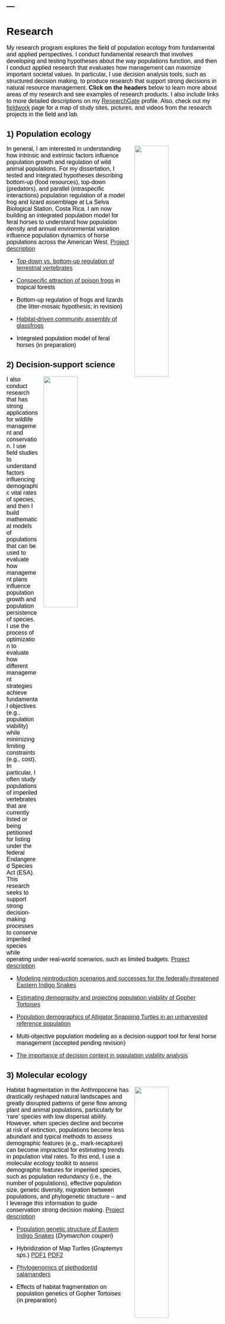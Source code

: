 ---
---

<link rel="stylesheet" href="styles.css" type="text/css">

<style type="text/css">
body{ /* Normal  */ font-size: 16px; font-family: Arial; color:black}
td {  /* Table  */ font-size: 8px;}
h1.title {font-size: 38px; color: DarkRed;}
h1 { /* Header 1 */ font-size: 28px; color: Black;}
h2 { /* Header 2 */ font-size: 22px; color: Black;}
h3 { /* Header 3 */ font-size: 18px; color: Black;}
code.r{ /* Code block */ font-size: 12px;}
pre { /* Code block - determines code spacing between lines */ font-size: 14px;}
</style>

# Research 

My research program explores the field of population ecology from fundamental and applied perspectives. I conduct fundamental research that involves developing and testing hypotheses about the way populations function, and then I conduct applied research that evaluates how management can maximize important societal values. In particular, I use decision analysis tools, such as structured decision making, to produce research that support strong decisions in natural resource management. **Click on the headers** below  to learn more about areas of my research and see examples of research products. I also include links to more detailed descriptions on my [ResearchGate](https://www.researchgate.net/profile/Brian_Folt) profile. Also, check out my [fieldwork](https://brianfolt.github.io/fieldwork) page for a map of study sites, pictures, and videos from the research projects in the field and lab. 

<div class="expand collapsed" data-toggle="collapse" data-target="#popeco" aria-expanded="false" aria-controls="popeco">
## 1) Population ecology
</div>

<div class="collapse" id="popeco">
<img src="images/hypothetical-model.png" style="width:40%; margin-left: 15px" align="right">

In general, I am interested in understanding how intrinsic and extrinsic factors influence population growth and regulation of wild animal populations. For my dissertation, I tested and integrated hypotheses describing bottom-up (food resources), top-down (predators), and parallel (intraspecific interactions) population regulation of a model frog and lizard assemblage at La Selva Biological Station, Costa Rica. I am now building an integrated population model for feral horses to understand how population density and annual environmental variation influence population dynamics of horse populations across the American West. [Project description](https://www.researchgate.net/project/Population-and-community-ecology-in-Neotropical-forests)

  - [Top-down vs. bottom-up regulation of terrestrial vertebrates](files/folt-and-guyer-2021-spiders.pdf)
  
  - [Conspecific attraction of poison frogs](https://onlinelibrary.wiley.com/doi/epdf/10.1002/ece3.3748) in tropical forests  
  
  - Bottom-up regulation of frogs and lizards (the litter-mosaic hypothesis; in revision)
  
  - [Habitat-driven community assembly of glassfrogs](files/rivera-folt-2018-glassfrogs.pdf)
  
   - Integrated population model of feral horses (in preparation)
</div>

<div class="expand collapsed" data-toggle="collapse" data-target="#conservation" aria-expanded="false" aria-controls="conservation">
## 2) Decision-support science
</div>

<div class="collapse" id="conservation">
<img src="images/indigos.jpg" style="width:40%; margin-left: 15px" align="right">
I also conduct research that has strong applications for wildlife management and conservation. I use field studies to understand factors influencing demographic vital rates of species, and then I build mathematical models of populations that can be used to evaluate how management plans influence population growth and population persistence of species. I use the process of optimization to evaluate how different management strategies achieve fundamental objectives (e.g., population viability) while minimizing limiting constraints (e.g., cost). In particular, I often study populations of imperiled vertebrates that are currently listed or being petitioned for listing under the federal Endangered Species Act (ESA). This research seeks to support strong decision-making processes to conserve imperiled species while operating under real-world scenarios, such as limited budgets. [Project description](https://www.researchgate.net/project/Applied-population-modeling-of-imperiled-vertebrates)

  - [Modeling reintroduction scenarios and successes for the federally-threatened Eastern Indigo Snakes](files/folt-et-al-2019-animal-conservation.pdf)
  
  - [Estimating demography and projecting population viability of Gopher Tortoises](files/files/folt-et-al-2021-jwm.pdf)

  - [Population demographics of Alligator Snapping Turtles in an unharvested reference population](files/folt-et-al-2016-macrochelys.pdf)
    
  - Multi-objective population modeling as a decision-support tool for feral horse management (accepted pending revision)
  
  - [The importance of decision context in population viability analysis](files/lawson-et-al-2021-conbio.pdf)
</div>

<div class="expand collapsed" data-toggle="collapse" data-target="#molecularecology" aria-expanded="false" aria-controls="molecularecology">
## 3) Molecular ecology
</div>

<div class="collapse" id="molecularecology">
<img src="images/structure.jpg" style="width:40%; margin-left: 15px" align="right">

Habitat fragmentation in the Anthropocene has drastically reshaped natural landscapes and greatly disrupted patterns of gene flow among plant and animal populations, particularly for ‘rare’ species with low dispersal ability. However, when species decline and become at risk of extinction, populations become less abundant and typical methods to assess demographic features (e.g., mark-recapture) can become impractical for estimating trends in population vital rates. To this end, I use a molecular ecology toolkit to assess demographic features for imperiled species, such as population redundancy (i.e., the number of populations), effective population size, genetic diversity, migration between populations, and phylogenetic structure – and I leverage this information to guide conservation strong decision making. [Project description](https://www.researchgate.net/project/Evolution-and-systematics-of-amphibians-and-reptiles)

  - [Population genetic structure of Eastern Indigo Snakes](files/folt-et-al-2019-plos-one.pdf) (<i>Drymarchon couperi</i>)
  
  - Hybridization of Map Turtles (<i>Graptemys</i> sps.) [PDF1](files/godwin-et-al-2014-graptemys.pdf) [PDF2](http://www.herpconbio.org/Volume_11/Issue_1/Ennen_etal_2016.pdf)
  
  - [Phylogenomics of plethodontid salamanders](files/folt-et-al-2016-mpe.pdf)
  
  - Effects of habitat fragmentation on population genetics of Gopher Tortoises (in preparation)
</div>
  
  
